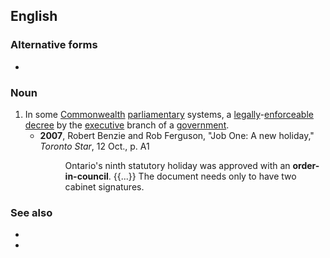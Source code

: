 {{also|order in council}}
==English==
{{wikipedia|Order-in-Council}}

===Alternative forms===
* {{l|en|order in council}}

===Noun===
{{en-noun|head=[[order]]-[[in]]-[[council]]|orders-in-council}}

# In some [[Commonwealth]] [[parliamentary]] systems, a [[legally]]-[[enforceable]] [[decree]] by the [[executive]] branch of a [[government]].
#* '''2007''', Robert Benzie and Rob Ferguson, "Job One: A new holiday," ''Toronto Star'', 12 Oct., p. A1
#*: Ontario's ninth statutory holiday was approved with an '''order-in-council'''. {{...}} The document needs only to have two cabinet signatures.

===See also===
* {{l|en|executive order}}
* {{l|en|order of council}}